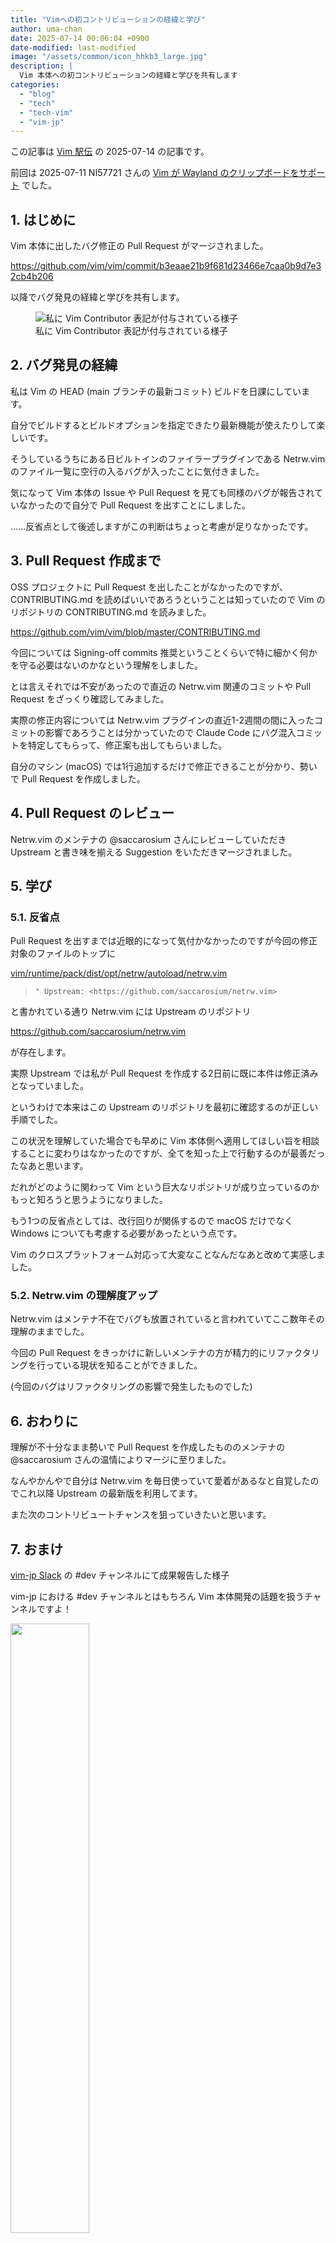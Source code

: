 ```yaml
---
title: "Vimへの初コントリビューションの経緯と学び"
author: uma-chan
date: 2025-07-14 00:06:04 +0900
date-modified: last-modified
image: "/assets/common/icon_hhkb3_large.jpg"
description: |
  Vim 本体への初コントリビューションの経緯と学びを共有します
categories:
  - "blog"
  - "tech"
  - "tech-vim"
  - "vim-jp"
---
```


::: {.callout-note}
この記事は [Vim 駅伝](https://vim-jp.org/ekiden/) の 2025-07-14 の記事です。

前回は 2025-07-11 NI57721 さんの [Vim が Wayland のクリップボードをサポート](https://zenn.dev/vim_jp/articles/wayland-clipboard-feature-in-vim) でした。
:::

## 1. はじめに

Vim 本体に出したバグ修正の Pull Request がマージされました。

<https://github.com/vim/vim/commit/b3eaae21b9f681d23466e7caa0b9d7e32cb4b206>

以降でバグ発見の経緯と学びを共有します。

![私に Vim Contributor 表記が付与されている様子](/assets/2025-07-14-my-first-vim-contribution/vim-contributor.png)

## 2. バグ発見の経緯

私は Vim の HEAD (main ブランチの最新コミット) ビルドを日課にしています。

自分でビルドするとビルドオプションを指定できたり最新機能が使えたりして楽しいです。

そうしているうちにある日ビルトインのファイラープラグインである Netrw.vim のファイル一覧に空行の入るバグが入ったことに気付きました。

気になって Vim 本体の Issue や Pull Request を見ても同様のバグが報告されていなかったので自分で Pull Request を出すことにしました。

……反省点として後述しますがこの判断はちょっと考慮が足りなかったです。

## 3. Pull Request 作成まで

OSS プロジェクトに Pull Request を出したことがなかったのですが、 CONTRIBUTING.md を読めばいいであろうということは知っていたので Vim のリポジトリの CONTRIBUTING.md を読みました。

<https://github.com/vim/vim/blob/master/CONTRIBUTING.md>

今回については Signing-off commits 推奨ということくらいで特に細かく何かを守る必要はないのかなという理解をしました。

とは言えそれでは不安があったので直近の Netrw.vim 関連のコミットや Pull Request をざっくり確認してみました。

実際の修正内容については Netrw.vim プラグインの直近1-2週間の間に入ったコミットの影響であろうことは分かっていたので Claude Code にバグ混入コミットを特定してもらって、修正案も出してもらいました。

自分のマシン (macOS) では1行追加するだけで修正できることが分かり、勢いで Pull Request を作成しました。

## 4. Pull Request のレビュー

Netrw.vim のメンテナの @saccarosium さんにレビューしていただき Upstream と書き味を揃える Suggestion をいただきマージされました。

## 5. 学び

### 5.1. 反省点

Pull Request を出すまでは近眼的になって気付かなかったのですが今回の修正対象のファイルのトップに

[vim/runtime/pack/dist/opt/netrw/autoload/netrw.vim](https://github.com/vim/vim/blob/68ee1cf7de36bdd6e642807c8beda751112aaab8/runtime/pack/dist/opt/netrw/autoload/netrw.vim)

> ```{.vim}
> " Upstream: <https://github.com/saccarosium/netrw.vim>
> ```

と書かれている通り Netrw.vim には Upstream のリポジトリ

<https://github.com/saccarosium/netrw.vim>

が存在します。

実際 Upstream では私が Pull Request を作成する2日前に既に本件は修正済みとなっていました。

というわけで本来はこの Upstream のリポジトリを最初に確認するのが正しい手順でした。

この状況を理解していた場合でも早めに Vim 本体側へ適用してほしい旨を相談することに変わりはなかったのですが、全てを知った上で行動するのが最善だったなあと思います。

だれがどのように関わって Vim という巨大なリポジトリが成り立っているのかもっと知ろうと思うようになりました。

もう1つの反省点としては、改行回りが関係するので macOS だけでなく Windows についても考慮する必要があったという点です。

Vim のクロスプラットフォーム対応って大変なことなんだなあと改めて実感しました。

### 5.2. Netrw.vim の理解度アップ

Netrw.vim はメンテナ不在でバグも放置されていると言われていてここ数年その理解のままでした。

今回の Pull Request をきっかけに新しいメンテナの方が精力的にリファクタリングを行っている現状を知ることができました。

(今回のバグはリファクタリングの影響で発生したものでした)

## 6. おわりに

理解が不十分なまま勢いで Pull Request を作成したもののメンテナの @saccarosium さんの温情によりマージに至りました。

なんやかんやで自分は Netrw.vim を毎日使っていて愛着があるなと自覚したのでこれ以降 Upstream の最新版を利用してます。

また次のコントリビュートチャンスを狙っていきたいと思います。

## 7. おまけ

[vim-jp Slack](https://vim-jp.org/docs/chat.html) の #dev チャンネルにて成果報告した様子

vim-jp における #dev チャンネルとはもちろん Vim 本体開発の話題を扱うチャンネルですよ！

![](/assets/2025-07-14-my-first-vim-contribution/vim-jp-igyo.png){width=50%}
